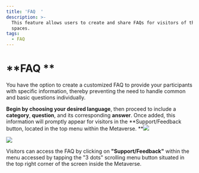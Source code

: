 ```yaml
---
title: 'FAQ  '
description: >-
  This feature allows users to create and share FAQs for visitors of their 3D
  spaces.
tags:
  - FAQ
---
```


# **FAQ  **

You have the option to create a customized FAQ to provide your participants with specific information, thereby preventing the need to handle common and basic questions individually.

**Begin by choosing your desired language**, then proceed to include a **category**, **question**, and its corresponding **answer**. Once added, this information will promptly appear for visitors in the **Support/Feedback button, located in the top menu within the Metaverse. **![](/img/Marvaimages/documentationsupportfaq1.jpg)

 ![](/img/Marvaimages/documentationsupportfaq2.jpg)

Visitors can access the FAQ by clicking on **"Support/Feedback"** within the menu accessed by tapping the "3 dots" scrolling menu button situated in the top right corner of the screen inside the Metaverse.
